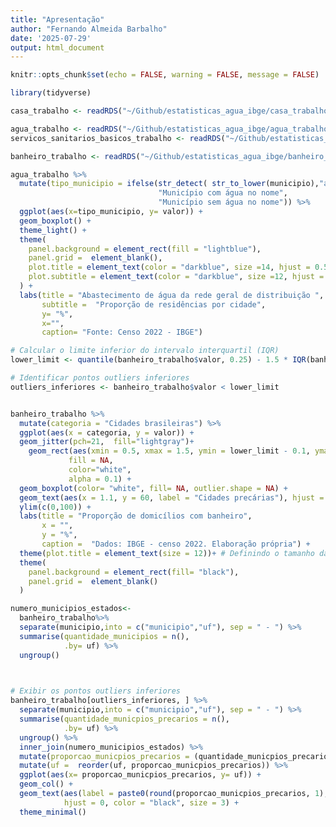```yaml
---
title: "Apresentação"
author: "Fernando Almeida Barbalho"
date: '2025-07-29'
output: html_document
---
```


```r
knitr::opts_chunk$set(echo = FALSE, warning = FALSE, message = FALSE)

library(tidyverse)

casa_trabalho <- readRDS("~/Github/estatisticas_agua_ibge/casa_trabalho.rds")

agua_trabalho <- readRDS("~/Github/estatisticas_agua_ibge/agua_trabalho.rds")
servicos_sanitarios_basicos_trabalho <- readRDS("~/Github/estatisticas_agua_ibge/servicos_sanitarios_basicos_trabalho.rds")

banheiro_trabalho <- readRDS("~/Github/estatisticas_agua_ibge/banheiro_trabalho.rds")
```

```r
agua_trabalho %>%
  mutate(tipo_municipio = ifelse(str_detect( str_to_lower(municipio),"água"), 
                                 "Município com água no nome",
                                 "Município sem água no nome")) %>%
  ggplot(aes(x=tipo_municipio, y= valor)) +
  geom_boxplot() +
  theme_light() +
  theme(
    panel.background = element_rect(fill = "lightblue"),
    panel.grid =  element_blank(),
    plot.title = element_text(color = "darkblue", size =14, hjust = 0.5),
    plot.subtitle = element_text(color = "darkblue", size =12, hjust = 0.5)
  ) +
  labs(title = "Abastecimento de água da rede geral de distribuição ",
       subtitle =  "Proporção de residências por cidade",
       y= "%",
       x="",
       caption= "Fonte: Censo 2022 - IBGE")

```



```r
# Calcular o limite inferior do intervalo interquartil (IQR)
lower_limit <- quantile(banheiro_trabalho$valor, 0.25) - 1.5 * IQR(banheiro_trabalho$valor)

# Identificar pontos outliers inferiores
outliers_inferiores <- banheiro_trabalho$valor < lower_limit


banheiro_trabalho %>%
  mutate(categoria = "Cidades brasileiras") %>%
  ggplot(aes(x = categoria, y = valor)) +
  geom_jitter(pch=21,  fill="lightgray")+ 
    geom_rect(aes(xmin = 0.5, xmax = 1.5, ymin = lower_limit - 0.1, ymax = min(banheiro_trabalho$valor[outliers_inferiores]) - 0.05), 
             fill = NA,
             color="white",
             alpha = 0.1) +
  geom_boxplot(color= "white", fill= NA, outlier.shape = NA) +
  geom_text(aes(x = 1.1, y = 60, label = "Cidades precárias"), hjust = 0, vjust = -0.5, color= "white") + # Adicionando texto
  ylim(c(0,100)) +
  labs(title = "Proporção de domicílios com banheiro",
       x = "",
       y = "%",
       caption =  "Dados: IBGE - censo 2022. Elaboração própria") +
  theme(plot.title = element_text(size = 12))+ # Definindo o tamanho da fonte do título
  theme(
    panel.background = element_rect(fill= "black"),
    panel.grid =  element_blank()
  )

```

```r
numero_municipios_estados<-
  banheiro_trabalho%>%
  separate(municipio,into = c("municipio","uf"), sep = " - ") %>%
  summarise(quantidade_municipios = n(),
            .by= uf) %>%
  ungroup()
  


# Exibir os pontos outliers inferiores
banheiro_trabalho[outliers_inferiores, ] %>%
  separate(municipio,into = c("municipio","uf"), sep = " - ") %>%
  summarise(quantidade_municpios_precarios = n(),
            .by= uf) %>%
  ungroup() %>%
  inner_join(numero_municipios_estados) %>%
  mutate(proporcao_municpios_precarios = (quantidade_municpios_precarios/ quantidade_municipios )*100) %>%
  mutate(uf =  reorder(uf, proporcao_municpios_precarios)) %>%
  ggplot(aes(x= proporcao_municpios_precarios, y= uf)) +
  geom_col() +
  geom_text(aes(label = paste0(round(proporcao_municpios_precarios, 1), "%"), x = proporcao_municpios_precarios + 1), 
            hjust = 0, color = "black", size = 3) +
  theme_minimal()
```

